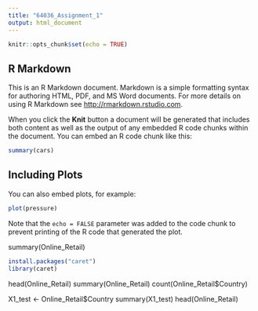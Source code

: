 ```yaml
---
title: "64036_Assignment_1"
output: html_document
---
```


```r
knitr::opts_chunk$set(echo = TRUE)
```

## R Markdown

This is an R Markdown document. Markdown is a simple formatting syntax for authoring HTML, PDF, and MS Word documents. For more details on using R Markdown see <http://rmarkdown.rstudio.com>.

When you click the **Knit** button a document will be generated that includes both content as well as the output of any embedded R code chunks within the document. You can embed an R code chunk like this:

```r
summary(cars)
```

## Including Plots

You can also embed plots, for example:

```r
plot(pressure)
```

Note that the `echo = FALSE` parameter was added to the code chunk to prevent printing of the R code that generated the plot.

summary(Online_Retail)

```r
install.packages("caret")
library(caret)


```


head(Online_Retail)
summary(Online_Retail)
count(Online_Retail$Country)

X1_test <- Online_Retail$Country
summary(X1_test)
head(Online_Retail)



